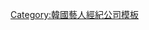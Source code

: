 {{Navbox
|name   = Starhaus Entertainment
|title  = [[Starhaus Entertainment]]
|above  = 
|listclass = hlist
|titlestyle = background-color:#8BBFF5
|groupstyle = background-color:#8BBFF5
|belowstyle = background-color:#ADC9E8
|group1 = 代表
|list1  =
* 張英勳
|group2 = 旗下藝人
|list2  =
*[[李泰利]]
*[[宋元錫]]
*[[河律莉]]
*{{link-ko|洪瑜浚|유준 (배우)}}
*[[宋珠賢]]
*[[韓圭元]]

|group3 = 旗下脫離的藝人
|list3  =
*[[李敏鎬]]
*[[鄭成雲]]
*[[李大衛 (演員)|李大衛]]
*[[韓周完]]
*[[崔恩書]]
*[[景收真]]
*[[朴帥眉]]
*[[柳惠仁]]
*[[權度均]]
*[[申東美]]
*[[金宥美]]
*[[郭時暘]]
*[[安孝燮]]
|below= [http://starhaus.co.kr '''官方網站''']
}}
<noinclude>
[[Category:韓國藝人經紀公司模板]]
</noinclude>